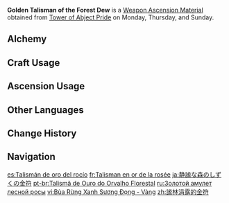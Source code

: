 {{Item Infobox
|id           = 114040
|image        = Item Golden Talisman of the Forest Dew.png
|type         = Weapon Ascension Materials
|group        = Talismans of the Forest Dew
|invCategory  = Character Development Items
|quality      = 5
|description  = "Mortals hold dear three things only: the spring water that embraces the moonlight, verdant life, and ageless youth..."<br>The nature of "wisdom" is not domination over all minds or scheming to gain all the benefit. Instead, it is about empowering even ordinary beings to one day overcome their imposed constraints.<br>Though the roar of the tiger is no longer heard in the forest and the [[Aranara|resilient guardians]] would seclude themselves within the dreams of children... On the night when every secret golden seal is lifted and all dreams glow like amber in the moonlight, perhaps [[Greater Lord Rukkhadevata|she]] and her beloved people will eventually win genuine freedom.
|day1         = Monday
|day2         = Thursday
|day3         = Sunday
|source1      = Tower of Abject Pride
|source2      = [[Crafting]]
}}
'''Golden Talisman of the Forest Dew''' is a [[Weapon Ascension Material]] obtained from [[Tower of Abject Pride]] on Monday, Thursday, and Sunday.

==Alchemy==
{{Recipe
|type = Crafting
|Silver Talisman of the Forest Dew = 3
|Mora = 1,075
|sort = Silver Talisman of the Forest Dew;Mora
}}

==Craft Usage==
{{Craft Usage}}

==Ascension Usage==
{{Ascension Usage}}

==Other Languages==
{{Other Languages
|en      = Golden Talisman of the Forest Dew
|zhs     = 谧林涓露的金符
|zhs_rm  = Mìlín Juānlù de Jīnfú
|zht     = 謐林涓露的金符
|zht_rm  = Mìlín Juānlù de Jīnfú
|zh_tl   = 
|ja      = 静謐な森のしずくの金符
|ja_rm   = Seihitsu na Mori no Shizuku no Kinfu
|ja_tl   = Golden Droplet Charm of the Tranquil Forrest
|ko      = 숲의 이슬을 닮은 금 부적
|ko_rm   = Sup-ui Iseureul Dalmeun Geum Bujeok
|ko_tl   = Forest Dew Like Gold Talisman
|es      = Talismán de oro del rocío
|es_tl   = Golden Talisman of the Dew
|fr      = Talisman en or de la rosée
|fr_tl   = Golden Talisman of Dew
|ru      = Золотой амулет лесной росы
|ru_tl   = Golden Talisman of the Forest Dew
|th      = Golden Talisman of the Forest Dew
|vi      = Bùa Rừng Xanh Sương Đọng - Vàng
|vi_tl   = 
|de      = Goldtalisman des Waldtaus
|de_tl   = Golden Talisman of the Forest Dew
|id      = Golden Talisman of the Forest Dew
|pt      = Talismã de Ouro do Orvalho Florestal
|pt_tl   = 
|tr      = Orman Çiyinin Altın Tılsımı
|tr_tl   = Forest Dew's Gold Talisman
|it      = Talismano d'oro della rugiada silvestre
|it_tl   = 
}}

==Change History==
{{Change History|3.0}}

==Navigation==
{{Development Item Navbox|Weapon Materials}}

[[es:Talismán de oro del rocío]]
[[fr:Talisman en or de la rosée]]
[[ja:静謐な森のしずくの金符]]
[[pt-br:Talismã de Ouro do Orvalho Florestal]]
[[ru:Золотой амулет лесной росы]]
[[vi:Bùa Rừng Xanh Sương Đọng - Vàng]]
[[zh:謐林涓露的金符]]